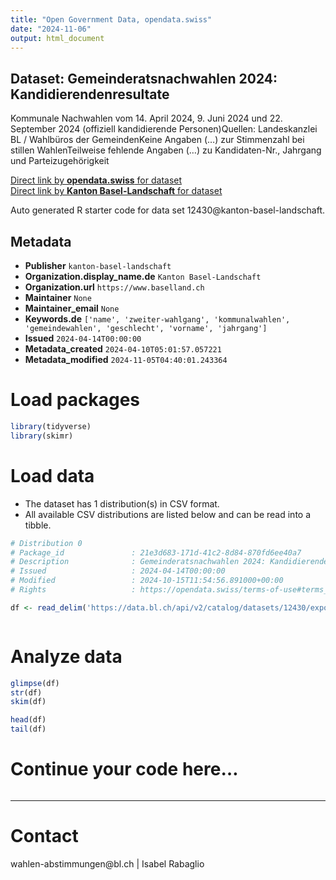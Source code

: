 ```yaml
---
title: "Open Government Data, opendata.swiss"
date: "2024-11-06"
output: html_document
---
```


## Dataset: Gemeinderatsnachwahlen 2024: Kandidierendenresultate

Kommunale Nachwahlen vom 14. April 2024, 9. Juni 2024 und 22. September 2024 (offiziell kandidierende Personen)Quellen: Landeskanzlei BL / Wahlbüros der GemeindenKeine Angaben (...) zur Stimmenzahl bei stillen WahlenTeilweise fehlende Angaben (...) zu Kandidaten-Nr., Jahrgang und Parteizugehörigkeit

[Direct link by **opendata.swiss** for dataset](https://opendata.swiss/de/dataset/gemeinderatsnachwahlen-2024-kandidierendenresultate)<br>
[Direct link by **Kanton Basel-Landschaft** for dataset](https://data.bl.ch/explore/dataset/12430/)

Auto generated R starter code for data set 12430@kanton-basel-landschaft.

## Metadata

- **Publisher** `kanton-basel-landschaft`
- **Organization.display_name.de** `Kanton Basel-Landschaft`
- **Organization.url** `https://www.baselland.ch`
- **Maintainer** `None`
- **Maintainer_email** `None`
- **Keywords.de** `['name', 'zweiter-wahlgang', 'kommunalwahlen', 'gemeindewahlen', 'geschlecht', 'vorname', 'jahrgang']`
- **Issued** `2024-04-14T00:00:00`
- **Metadata_created** `2024-04-10T05:01:57.057221`
- **Metadata_modified** `2024-11-05T04:40:01.243364`


# Load packages

```r

library(tidyverse)
library(skimr)

```

# Load data

-   The dataset has 1 distribution(s) in CSV format.
-   All available CSV distributions are listed below and can be read into a tibble.

```r

# Distribution 0
# Package_id               : 21e3d683-171d-41c2-8d84-870fd6ee40a7
# Description              : Gemeinderatsnachwahlen 2024: Kandidierendenresultate (csv)
# Issued                   : 2024-04-14T00:00:00
# Modified                 : 2024-10-15T11:54:56.891000+00:00
# Rights                   : https://opendata.swiss/terms-of-use#terms_by

df <- read_delim('https://data.bl.ch/api/v2/catalog/datasets/12430/exports/csv?use_labels=true')



```

# Analyze data

```r

glimpse(df)
str(df)
skim(df)

head(df)
tail(df)

```

# Continue your code here...

```r

```

------------------------------------------------------------------------

# Contact

wahlen-abstimmungen@bl.ch | Isabel Rabaglio
